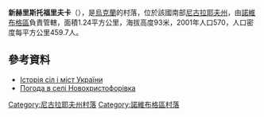 {{coord|47|33|36|N|32|46|40|E|scale:100000|display=title}}

'''新赫里斯托福里夫卡'''（{{lang-uk|Новохристофорівка}}），是[[烏克蘭|烏克蘭]]的村落，位於該國南部[[尼古拉耶夫州|尼古拉耶夫州]]，由[[諾維布格區|諾維布格區]]負責管轄，面積1.24平方公里，海拔高度93米，2001年人口570，人口密度每平方公里459.7人。

==參考資料==
* [http://www.igsu.org.ua/Nikolaevskaja.obl/Novobugskij.rajon/Novohristoforovka.html Історія сіл і міст України]{{dead link|date=2018年3月 |bot=InternetArchiveBot |fix-attempted=yes }}
* [http://weather.in.ua/ua/nikolaevskaja/18315 Погода в селі Новохристофорівка] {{Wayback|url=http://weather.in.ua/ua/nikolaevskaja/18315 |date=20160606150409 }}

[[Category:尼古拉耶夫州村落|Category:尼古拉耶夫州村落]]
[[Category:諾維布格區村落|Category:諾維布格區村落]]


{{Mykolaiv-geo-stub}}